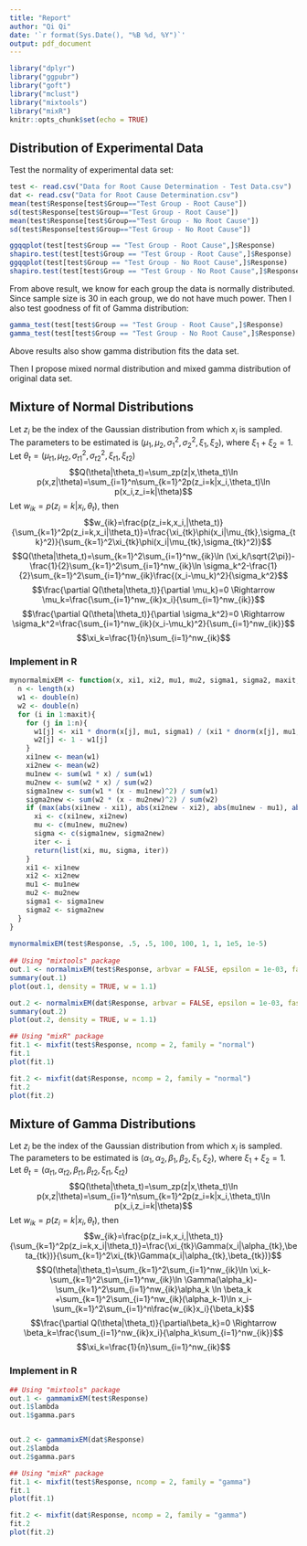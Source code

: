 ```yaml
---
title: "Report"
author: "Qi Qi"
date: '`r format(Sys.Date(), "%B %d, %Y")`'
output: pdf_document
---
```


```r
library("dplyr")
library("ggpubr")
library("goft")
library("mclust")
library("mixtools")
library("mixR")
knitr::opts_chunk$set(echo = TRUE)
```


## Distribution of Experimental Data
Test the normality of experimental data set:

```r
test <- read.csv("Data for Root Cause Determination - Test Data.csv")
dat <- read.csv("Data for Root Cause Determination.csv")
mean(test$Response[test$Group=="Test Group - Root Cause"])
sd(test$Response[test$Group=="Test Group - Root Cause"])
mean(test$Response[test$Group=="Test Group - No Root Cause"])
sd(test$Response[test$Group=="Test Group - No Root Cause"])

ggqqplot(test[test$Group == "Test Group - Root Cause",]$Response)
shapiro.test(test[test$Group == "Test Group - Root Cause",]$Response)
ggqqplot(test[test$Group == "Test Group - No Root Cause",]$Response)
shapiro.test(test[test$Group == "Test Group - No Root Cause",]$Response)

```

From above result, we know for each group the data is normally distributed. Since sample size is 30 in each group, we do not have much power. Then I also test goodness of fit of Gamma distribution:


```r
gamma_test(test[test$Group == "Test Group - Root Cause",]$Response)
gamma_test(test[test$Group == "Test Group - No Root Cause",]$Response)
```
Above results also show gamma distribution fits the data set.

Then I propose mixed normal distribution and mixed gamma distribution of original data set.

## Mixture of Normal Distributions

Let $z_i$ be the index of the Gaussian distribution from which $x_i$ is sampled. The parameters to be estimated is $(\mu_1, \mu_2,\sigma_1^2, \sigma_2^2,\xi_1,\xi_2)$, where $\xi_1+\xi_2=1$. Let $\theta_t=(\mu_{t1}, \mu_{t2},\sigma_{t1}^2, \sigma_{t2}^2,\xi_{t1},\xi_{t2})$
$$Q(\theta|\theta_t)=\sum_zp(z|x,\theta_t)\ln p(x,z|\theta)=\sum_{i=1}^n\sum_{k=1}^2p(z_i=k|x_i,\theta_t)\ln p(x_i,z_i=k|\theta)$$
Let $w_{ik}=p(z_i=k|x_i,\theta_t)$, then
$$w_{ik}=\frac{p(z_i=k,x_i,|\theta_t)}{\sum_{k=1}^2p(z_i=k,x_i|\theta_t)}=\frac{\xi_{tk}\phi(x_i|\mu_{tk},\sigma_{tk}^2)}{\sum_{k=1}^2\xi_{tk}\phi(x_i|\mu_{tk},\sigma_{tk}^2)}$$
$$Q(\theta|\theta_t)=\sum_{k=1}^2\sum_{i=1}^nw_{ik}\ln (\xi_k/\sqrt{2\pi})-\frac{1}{2}\sum_{k=1}^2\sum_{i=1}^nw_{ik}\ln \sigma_k^2-\frac{1}{2}\sum_{k=1}^2\sum_{i=1}^nw_{ik}\frac{(x_i-\mu_k)^2}{\sigma_k^2}$$
$$\frac{\partial Q(\theta|\theta_t)}{\partial \mu_k}=0 \Rightarrow \mu_k=\frac{\sum_{i=1}^nw_{ik}x_i}{\sum_{i=1}^nw_{ik}}$$
$$\frac{\partial Q(\theta|\theta_t)}{\partial \sigma_k^2}=0 \Rightarrow \sigma_k^2=\frac{\sum_{i=1}^nw_{ik}(x_i-\mu_k)^2}{\sum_{i=1}^nw_{ik}}$$
$$\xi_k=\frac{1}{n}\sum_{i=1}^nw_{ik}$$

### Implement in R

```r

mynormalmixEM <- function(x, xi1, xi2, mu1, mu2, sigma1, sigma2, maxit, tol){
  n <- length(x)
  w1 <- double(n)
  w2 <- double(n)
  for (i in 1:maxit){
    for (j in 1:n){
      w1[j] <- xi1 * dnorm(x[j], mu1, sigma1) / (xi1 * dnorm(x[j], mu1, sigma1) + xi2 * dnorm(x[j], mu2, sigma2))
      w2[j] <- 1 - w1[j]
    }
    xi1new <- mean(w1)
    xi2new <- mean(w2)
    mu1new <- sum(w1 * x) / sum(w1)
    mu2new <- sum(w2 * x) / sum(w2)
    sigma1new <- sum(w1 * (x - mu1new)^2) / sum(w1)
    sigma2new <- sum(w2 * (x - mu2new)^2) / sum(w2)
    if (max(abs(xi1new - xi1), abs(xi2new - xi2), abs(mu1new - mu1), abs(mu2new - mu2), abs(sigma1new - sigma1), abs(sigma2new- sigma2)) < tol){
      xi <- c(xi1new, xi2new)
      mu <- c(mu1new, mu2new)
      sigma <- c(sigma1new, sigma2new)
      iter <- i
      return(list(xi, mu, sigma, iter))
    }
    xi1 <- xi1new
    xi2 <- xi2new
    mu1 <- mu1new
    mu2 <- mu2new
    sigma1 <- sigma1new
    sigma2 <- sigma2new
  }
}
  
mynormalmixEM(test$Response, .5, .5, 100, 100, 1, 1, 1e5, 1e-5)  
  
## Using "mixtools" package
out.1 <- normalmixEM(test$Response, arbvar = FALSE, epsilon = 1e-03, fast=TRUE)
summary(out.1)
plot(out.1, density = TRUE, w = 1.1)

out.2 <- normalmixEM(dat$Response, arbvar = FALSE, epsilon = 1e-03, fast=TRUE)
summary(out.2)
plot(out.2, density = TRUE, w = 1.1)

## Using "mixR" package
fit.1 <- mixfit(test$Response, ncomp = 2, family = "normal")
fit.1
plot(fit.1)

fit.2 <- mixfit(dat$Response, ncomp = 2, family = "normal")
fit.2
plot(fit.2)
```

## Mixture of Gamma Distributions

Let $z_i$ be the index of the Gaussian distribution from which $x_i$ is sampled. The parameters to be estimated is $(\alpha_1, \alpha_2,\beta_1, \beta_2,\xi_1,\xi_2)$, where $\xi_1+\xi_2=1$. Let $\theta_t=(\alpha_{t1}, \alpha_{t2},\beta_{t1}, \beta_{t2},\xi_{t1},\xi_{t2})$
$$Q(\theta|\theta_t)=\sum_zp(z|x,\theta_t)\ln p(x,z|\theta)=\sum_{i=1}^n\sum_{k=1}^2p(z_i=k|x_i,\theta_t)\ln p(x_i,z_i=k|\theta)$$
Let $w_{ik}=p(z_i=k|x_i,\theta_t)$, then
$$w_{ik}=\frac{p(z_i=k,x_i,|\theta_t)}{\sum_{k=1}^2p(z_i=k,x_i|\theta_t)}=\frac{\xi_{tk}\Gamma(x_i|\alpha_{tk},\beta_{tk})}{\sum_{k=1}^2\xi_{tk}\Gamma(x_i|\alpha_{tk},\beta_{tk})}$$
$$Q(\theta|\theta_t)=\sum_{k=1}^2\sum_{i=1}^nw_{ik}\ln \xi_k-\sum_{k=1}^2\sum_{i=1}^nw_{ik}\ln \Gamma(\alpha_k)-\sum_{k=1}^2\sum_{i=1}^nw_{ik}\alpha_k \ln \beta_k +\sum_{k=1}^2\sum_{i=1}^nw_{ik}(\alpha_k-1)\ln x_i-\sum_{k=1}^2\sum_{i=1}^n\frac{w_{ik}x_i}{\beta_k}$$
$$\frac{\partial Q(\theta|\theta_t)}{\partial\beta_k}=0 \Rightarrow \beta_k=\frac{\sum_{i=1}^nw_{ik}x_i}{\alpha_k\sum_{i=1}^nw_{ik}}$$
$$\xi_k=\frac{1}{n}\sum_{i=1}^nw_{ik}$$

### Implement in R

```r
## Using "mixtools" package
out.1 <- gammamixEM(test$Response)
out.1$lambda
out.1$gamma.pars


out.2 <- gammamixEM(dat$Response)
out.2$lambda
out.2$gamma.pars

## Using "mixR" package
fit.1 <- mixfit(test$Response, ncomp = 2, family = "gamma")
fit.1
plot(fit.1)

fit.2 <- mixfit(dat$Response, ncomp = 2, family = "gamma")
fit.2
plot(fit.2)
```